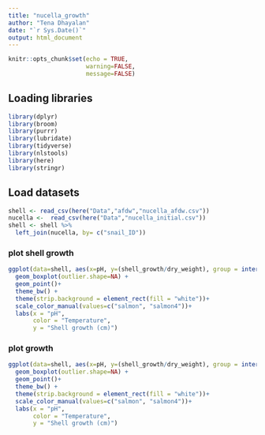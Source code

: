 ```yaml
---
title: "nucella_growth"
author: "Tena Dhayalan"
date: "`r Sys.Date()`"
output: html_document
---
```


```r
knitr::opts_chunk$set(echo = TRUE, 
                      warning=FALSE, 
                      message=FALSE)
```

## Loading libraries 
```r
library(dplyr)
library(broom)
library(purrr)
library(lubridate)
library(tidyverse)
library(nlstools)
library(here)
library(stringr)

```

## Load datasets 

```r
shell <- read_csv(here("Data","afdw","nucella_afdw.csv"))
nucella <-  read_csv(here("Data","nucella_initial.csv"))
shell <- shell %>%
  left_join(nucella, by= c("snail_ID"))
```

### plot shell growth
```r
ggplot(data=shell, aes(x=pH, y=(shell_growth/dry_weight), group = interaction(pH, temp), color=as.factor(temp)))+
  geom_boxplot(outlier.shape=NA) +
  geom_point()+
  theme_bw() +
  theme(strip.background = element_rect(fill = "white"))+
  scale_color_manual(values=c("salmon", "salmon4"))+
  labs(x = "pH",
       color = "Temperature",
       y = "Shell growth (cm)")
```

### plot growth
```r
ggplot(data=shell, aes(x=pH, y=(shell_growth/dry_weight), group = interaction(pH, temp), color=as.factor(temp)))+
  geom_boxplot(outlier.shape=NA) +
  geom_point()+
  theme_bw() +
  theme(strip.background = element_rect(fill = "white"))+
  scale_color_manual(values=c("salmon", "salmon4"))+
  labs(x = "pH",
       color = "Temperature",
       y = "Shell growth (cm)")
```